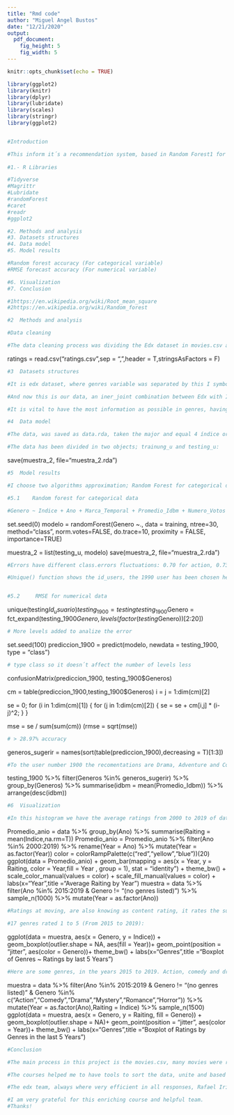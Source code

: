 ```yaml
---
title: "Rmd code"
author: "Miguel Angel Bustos"
date: "12/21/2020"
output: 
  pdf_document: 
    fig_height: 5
    fig_width: 5
---
```


```r
knitr::opts_chunk$set(echo = TRUE)

library(ggplot2)
library(knitr)
library(dplyr)
library(lubridate)
library(scales)
library(stringr)
library(ggplot2)


#Introduction

#This inform it´s a recommendation system, based in Random Forest1 for categorical data and RMSE2 for numerical data, using Edx dataset joined it with Imdb ratings it gives important information to get a better forecast approximation. The steps of the project are:
  
#1.- R Libraries

#Tidyverse
#Magrittr
#Lubridate
#randomForest
#caret
#readr
#ggplot2

#2.	Methods and analysis
#3.	Datasets structures
#4.	Data model
#5.	Model results

#Random forest accuracy (For categorical variable)
#RMSE forecast accuracy (For numerical variable)

#6.	Visualization
#7.	Conclusion

#1https://en.wikipedia.org/wiki/Root_mean_square
#2https://en.wikipedia.org/wiki/Random_forest

#2	Methods and analysis

#Data cleaning

#The data cleaning process was dividing the Edx dataset in movies.csv and ratings.csv and doing an inner_joing with imdb dataset, that provided more information to the model; votes numbers, imdb average and Id user. Edx dataset had a separate I symbol and it had all genres in just one column, so the separate I symbol was removed using the separate function, and str_c function ordered each genre in each column:
```
ratings = read.csv("ratings.csv",sep = ",",header = T,stringsAsFactors = F)

```r
#3	Datasets structures

#It is edx dataset, where genres variable was separated by this I symbol

#And now this is our data, an iner_joint combination between Edx with Imdb datasets, the recommendation systems are based on this data

#It is vital to have the most information as possible in genres, having well ordered in different columns, for that objective, this data is a combination between Edx and Imdb datasets, to obtain a major accuracy in the predictions.

#4	Data model

#The data, was saved as data.rda, taken the major and equal 4 índice or number rating. The training_u is a length of 50% and testing_u vectors with the 50% of users. Training it´s a filter of the id_users of training_u, selecting the variables, and adding it a generos column, here it is the code.

#The data has been divided in two objects; trainung_u and testing_u:
```
save(muestra_2, file="muestra_2.rda")

```r
#5	Model results

#I choose two algorithms approximation; Random Forest for categorical data, and RMSE for numerical data.

#5.1	Random forest for categorical data

#Genero ~ Indice + Ano + Marca_Temporal + Promedio_Idbm + Numero_Votos
```
set.seed(0)
modelo = randomForest(Genero ~., data = training, ntree=30, method="class", norm.votes=FALSE, do.trace=10, proximity = FALSE, importance=TRUE)

muestra_2 = list(testing_u, modelo)
save(muestra_2, file="muestra_2.rda")

```r
#Errors have different class.errors fluctuations: 0.70 for action, 0.73 for adventure, 0.80 for animation, etc.

#Unique() function shows the id_users, the 1990 user has been chosen here:


#5.2	 RMSE for numerical data
```
unique(testing$Id_usuario)
testing_1900 = testing %>% filter(Id_usuario == 1900) %>% select(Indice,Ano,Genero,Marca_temporal,Promedio_Idbm,Numero_Votos) %>% mutate(Generos = factor(Genero))
testing_1900$Genero = fct_expand(testing_1900$Genero,levels(factor(testing$Genero))[2:20])

```r
# More levels added to analize the error
```
set.seed(100)
prediccion_1900 = predict(modelo, newdata = testing_1900, type = "class")

```r
# type class so it doesn´t affect the number of levels less
```
confusionMatrix(prediccion_1900, testing_1900$Generos)

cm = table(prediccion_1900,testing_1900$Generos)
i = 
  j = 1:dim(cm)[2]

se = 0;
for (i in 1:dim(cm)[1])
{
  for (j in 1:dim(cm)[2])
  {
    se = se + cm[i,j] * (i-j)^2;
  }
}

mse = se / sum(sum(cm))
(rmse = sqrt(mse))

```r
# > 28.97% accuracy
```
generos_sugerir = names(sort(table(prediccion_1900),decreasing = T)[1:3])

```r
#To the user number 1900 the recomentations are Drama, Adventure and Comedy
```
testing_1900 %>% 
  filter(Generos %in% generos_sugerir) %>% 
  group_by(Generos) %>% 
  summarise(idbm = mean(Promedio_Idbm)) %>% 
  arrange(desc(idbm))


```r
#6	Visualization

#In this histogram we have the average ratings from 2000 to 2019 of data dataset:
```
Promedio_anio = data %>% group_by(Ano) %>% summarise(Raiting = mean(Indice,na.rm=T))
Promedio_anio = Promedio_anio %>% filter(Ano %in% 2000:2019) %>% rename(Year = Ano) %>% mutate(Year = as.factor(Year))
color = colorRampPalette(c("red","yellow","blue"))(20)
ggplot(data = Promedio_anio) +
  geom_bar(mapping = aes(x = Year, y = Raiting, color = Year,fill = Year , group = 1), stat = "identity") + 
  theme_bw() + scale_color_manual(values = color) + scale_fill_manual(values = color) +
  labs(x="Year",title ="Average Raiting by Year")
muestra = data %>% filter(Ano %in% 2015:2019 & Genero != "(no genres listed)") %>% sample_n(1000) %>% mutate(Year = as.factor(Ano)) 


```r
#Ratings at moving, are also knowing as content rating, it rates the suitability on TV broadcasts, movies, internet, music, comics books or video games to its audience

#17 genres rated 1 to 5 (From 2015 to 2019):
```
ggplot(data = muestra, aes(x = Genero, y = Indice)) +
  geom_boxplot(outlier.shape = NA, aes(fill = Year))+
  geom_point(position = "jitter", aes(color = Genero))+
  theme_bw() +
  labs(x="Genres",title ="Boxplot of Genres ~ Ratings by last 5 Years")

```r
#Here are some genres, in the years 2015 to 2019. Action, comedy and drama rocks! Horror is very fluctuated, mystery is highly rated, romance is very scattered:
```
muestra = data %>% filter(Ano %in% 2015:2019 & Genero != "(no genres listed)" & Genero %in% c("Action","Comedy","Drama","Mystery","Romance","Horror")) %>% mutate(Year = as.factor(Ano),Raiting = Indice) %>% sample_n(1500)
ggplot(data = muestra, aes(x = Genero, y = Raiting, fill = Genero)) +
  geom_boxplot(outlier.shape = NA)+ geom_point(position = "jitter", aes(color = Year))+
  theme_bw() +
  labs(x="Genres",title ="Boxplot of Ratings by Genres in the last 5 Years")


```r
#Conclusion

#The main process in this project is the movies.csv, many movies were repeated, and the process was fixing this database without movies repeated, obtained 62.423 observations and three variables. In the column genres it continuous with more than one genre, but in the code, this | character was removed. Also, this project has an IMDB ratings data set 1.076.066 observations and three variables; ID, average rating and number of votes. Both datasets were mutate in the code.

#The courses helped me to have tools to sort the data, unite and based on this establish the RMSE and the Random Forrest to obtain effective predictions, and for this, I decided to establish these two algorithms, both categorical and numerical, thus having a more global clarity about of the data, with this, the histograms and boxplots presented in a more clear and efficient visualization.

#The edx team, always where very efficient in all responses, Rafael Irizarry classes where very nutritive in any knowledge and great tips to use the R function in different examples. I conclude this course was very hard, it takes me a lot of hours to understand some examples, I spent almost two years to finish this whole program, and I will continuous studying statistics and R languaje. 

#I am very grateful for this enriching course and helpful team.
#Thanks!




```
